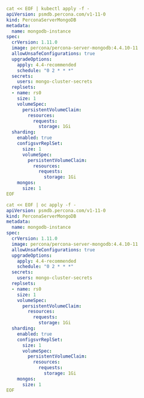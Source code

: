 
<Tabs groupId="advanced-guide">
  <TabItem value="kubernetes" label="Kubernetes">

```yaml
cat << EOF | kubectl apply -f -
apiVersion: psmdb.percona.com/v1-11-0
kind: PerconaServerMongoDB
metadata:
  name: mongodb-instance
spec:
  crVersion: 1.11.0
  image: percona/percona-server-mongodb:4.4.10-11
  allowUnsafeConfigurations: true
  upgradeOptions:
    apply: 4.4-recommended
    schedule: "0 2 * * *"
  secrets:
    users: mongo-cluster-secrets
  replsets:
  - name: rs0
    size: 1
    volumeSpec:
      persistentVolumeClaim:
        resources:
          requests:
            storage: 1Gi
  sharding:
    enabled: true
    configsvrReplSet:
      size: 1
      volumeSpec:
        persistentVolumeClaim:
          resources:
            requests:
              storage: 1Gi
    mongos:
      size: 1
EOF

```
  </TabItem>
  <TabItem value="openshift" label="OpenShift">

```yaml
cat << EOF | oc apply -f -
apiVersion: psmdb.percona.com/v1-11-0
kind: PerconaServerMongoDB
metadata:
  name: mongodb-instance
spec:
  crVersion: 1.11.0
  image: percona/percona-server-mongodb:4.4.10-11
  allowUnsafeConfigurations: true
  upgradeOptions:
    apply: 4.4-recommended
    schedule: "0 2 * * *"
  secrets:
    users: mongo-cluster-secrets
  replsets:
  - name: rs0
    size: 1
    volumeSpec:
      persistentVolumeClaim:
        resources:
          requests:
            storage: 1Gi
  sharding:
    enabled: true
    configsvrReplSet:
      size: 1
      volumeSpec:
        persistentVolumeClaim:
          resources:
            requests:
              storage: 1Gi
    mongos:
      size: 1
EOF
```
  </TabItem>
</Tabs>